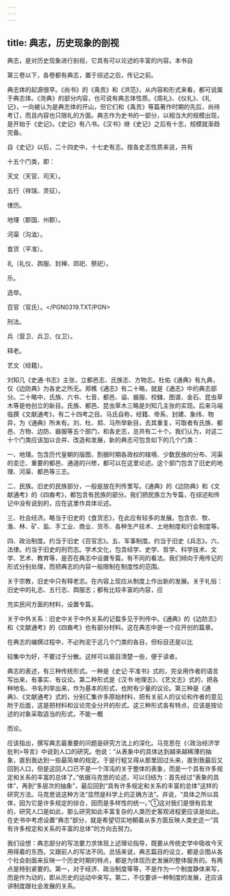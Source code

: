```yaml
---
---
---
```

title: 典志，历史现象的剖视
---



典志，是对历史现象进行剖视，它具有可以论述的丰富的内容。本书自

第三卷以下，各卷都有典志，置于综述之后，传记之前。

典志体的起源很早。《尚书》的《禹贡》和《洪范》，从内容和形式来看，都可说属于典志体。《尧典》的部分内容，也可说有典志体性质。《周礼》、《仪礼》、《礼记》，一向被认为是典志体的开山，但它们和《禹贡》等篇著作时期的先后，尚待考订，而且内容也只限礼的方面。典志作为史书的一部分，以相当大的规模出现，是开始于《史记》。《史记》有八书。《汉书》继《史记》之后有十志，规模就渐趋完备。

自《史记》以后，二十四史中，十七史有志。按各史志性质来说，共有

十五个门类，即：

天文（天官、司天）。

五行（祥瑞、灵征）。

律历。

地理（郡国、州郡）。

河渠（沟洫）。

食货（平准）。

礼（礼仪、舆服、封禅、郊祀、祭祀）。

乐。

选举。

百官（官氏）。</PGN0319.TXT/PGN>

刑法。

兵（营卫、兵卫、仪卫）。

释老。

艺文（经籍）。

刘知几《史通·书志》主张，立都邑志、氏族志、方物志。杜佑《通典》有九典，仅《边防典》为各史之所无。郑樵《通志》有二十略，就是《通志》中的典志部分。二十略中，氏族、六书、七音、都邑、谥、器服、校雠、图谱、金石、昆虫草木等是他创立的新目。氏族、都邑、昆虫草木三略是刘知几主张的实现。后来马端临撰《文献通考》，有二十四考之目。马氏自称，经籍、帝系、封建、象纬、物异，为《通典》所未有。刘、杜、郑、马所举新目，去其重复，可取者有氏族、都邑、方物、边防、器服等五个部门，和各史志，总共有二十个。我们认为，对这二十个门类应该加以合并、改造和发展，新的典志可包含如下的几个门类：

一、地理。包含历代皇朝的版图、割据时期各政权的辖境、少数民族的分布、河渠的变迁、重要的都邑、通道的兴修，都可以在这里论述。这个部门包含了旧史的地理、河渠、都邑等三志。

二、民族。旧史的民族部分，一般是放在列传里写。《通典》的《边防典》和《文献通考》的《四裔考》，都包含有民族的部分。我们把民族立为专篇，在综述和传记中没有说到的，应在这里作具体论述。

三、社会经济。略当于旧史的《食货志》，在此应有较多的发展。包含农、牧、渔、林、矿、盐、手工业、商业、货币、各种生产技术、土地制度和行会制度等。

四、政治制度。约当于旧史《百官志》。五、军事制度。约当于旧史《兵志》。六、法律。约当于旧史的刑罚志。学术文化，包含经学、史学、哲学、科学技术、文学、艺术、教育等，是否在典志中设置专篇，有不同的看法。我们倾向于用传记的形式分别处理，而把典志的内容一般限制在制度性的范围。

关于宗教，旧史中只有释老志。在内容上现应从制度上作出新的发展。关于礼俗：旧史中的礼志、五行志、舆服志；都有比较丰富的内容，应

充实民间方面的材料，设置专篇。

关于中外关系：旧史中关于中外关系的记载多见于列传中。《通典》的《边防志》和《文献通考》的《四裔考》也有部分材料。这在典志中是一个应开创的篇章。

在典志的编撰过程中，不必拘泥于这几个门类的各目，但标目还是以比

较集中为好，不要过于分散。这样可以眉目清楚一些，便于读者。

典志的表述，有三种传统形式。一种是《史记·平准书》式的，完全用作者的语言写出来，有事实、有议论。第二种形式是《汉书·地理志》、《艺文志》式的，把各种地名、书名列举出来，作为基本的形式，也附有少量的议论。第三种是《通典》、《文献通考》式的，分别汇集许多原始材料，把有关前人的议论和作者的意见附于后面，这是把材料和议论完全分开的形式。这三种形式各有特点，应该是按论述的对象采取适当的形式，不能一概

而论。

应该指出，撰写典志最重要的问题是研究方法上的深化。马克思在《〈政治经济学批判>导言》中说到人口的研究。他说：“从表象中的具体达到越来越稀薄的抽象，直到我达到一些最简单的规定。于是行程又得从那里回过头来，直到我最后又回到人口，但是这回人口已不是一个浑沌的关于整体的表象，而是一个具有许多规定和关系的丰富的总体了。”依据马克思的论述，可以归结为：首先经过“表象的具体”，再到“多层次的抽象”，最后回到“具有许多规定和关系的丰富的总体”这样的研究方法。马克思说这种方法“显然是科学上的正确方法”。并说，“具体之所以具体，因为它是许多规定的综合，因而是多样性的统一。”①这对我们是很有启发的，研究人口是如此，那么研究如此丰富复杂的人类历史客观进程更应该是如此。在史书中考虑设置“典志”部分，就是希望切实地朝着从多方面反映人类史这一“具有许多规定和关系的丰富的总体”的方向去努力。

我们设想：典志部分的写法要力求体现上述理论指导，既要从传统史学中吸收今天用得着的东西，又跟前人的写法不同。总括来说，典志篇目的设立，都是企图从各个社会剖面来反映一个历史时期的特点，都是为体现历史发展的整体服务的。有两点是特别紧要的。第一，对于经济、政治制度等等，不是作为一个制度静体来写，而是作为动的，即从历史的运动中来写。第二，不仅要讲一种制度的发展，还应该讲制度跟社会发展的关系。
